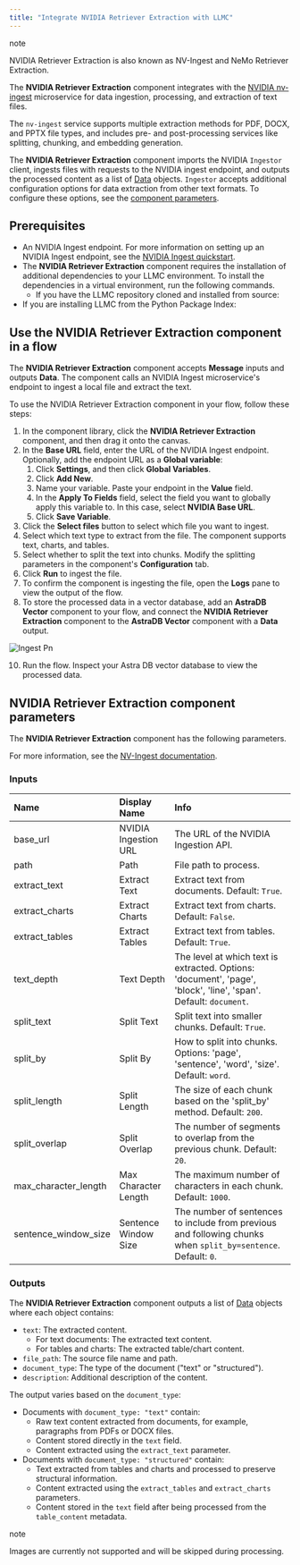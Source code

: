 ```yaml
---
title: "Integrate NVIDIA Retriever Extraction with LLMC"
---
```


<Note>
  note

  NVIDIA Retriever Extraction is also known as NV-Ingest and NeMo Retriever Extraction.
</Note>

The **NVIDIA Retriever Extraction** component integrates with the [NVIDIA nv-ingest](https://github.com/NVIDIA/nv-ingest) microservice for data ingestion, processing, and extraction of text files.

The `nv-ingest` service supports multiple extraction methods for PDF, DOCX, and PPTX file types, and includes pre- and post-processing services like splitting, chunking, and embedding generation.

The **NVIDIA Retriever Extraction** component imports the NVIDIA `Ingestor` client, ingests files with requests to the NVIDIA ingest endpoint, and outputs the processed content as a list of [Data](https://devrel.mintlify.app/Concepts/LLMCobjects#data-object%E2%80%8B) objects. `Ingestor` accepts additional configuration options for data extraction from other text formats. To configure these options, see the [component parameters](https://devrel.mintlify.app/Integrations/NVIDIA/NVIDIAIngest#nvidia-retriever-extraction-component-parameters).

## Prerequisites

- An NVIDIA Ingest endpoint. For more information on setting up an NVIDIA Ingest endpoint, see the [NVIDIA Ingest quickstart](https://github.com/NVIDIA/nv-ingest?tab=readme-ov-file#quickstart).
- The **NVIDIA Retriever Extraction** component requires the installation of additional dependencies to your LLMC environment. To install the dependencies in a virtual environment, run the following commands.
  - If you have the LLMC repository cloned and installed from source:
- If you are installing LLMC from the Python Package Index:

## Use the NVIDIA Retriever Extraction component in a flow

The **NVIDIA Retriever Extraction** component accepts **Message** inputs and outputs **Data**. The component calls an NVIDIA Ingest microservice's endpoint to ingest a local file and extract the text.

To use the NVIDIA Retriever Extraction component in your flow, follow these steps:

1. In the component library, click the **NVIDIA Retriever Extraction** component, and then drag it onto the canvas.
2. In the **Base URL** field, enter the URL of the NVIDIA Ingest endpoint. Optionally, add the endpoint URL as a **Global variable**:
   1. Click **Settings**, and then click **Global Variables**.
   2. Click **Add New**.
   3. Name your variable. Paste your endpoint in the **Value** field.
   4. In the **Apply To Fields** field, select the field you want to globally apply this variable to. In this case, select **NVIDIA Base URL**.
   5. Click **Save Variable**.
3. Click the **Select files** button to select which file you want to ingest.
4. Select which text type to extract from the file. The component supports text, charts, and tables.
5. Select whether to split the text into chunks. Modify the splitting parameters in the component's **Configuration** tab.
6. Click **Run** to ingest the file.
7. To confirm the component is ingesting the file, open the **Logs** pane to view the output of the flow.
8. To store the processed data in a vector database, add an **AstraDB Vector** component to your flow, and connect the **NVIDIA Retriever Extraction** component to the **AstraDB Vector** component with a **Data** output.

![Ingest Pn](/images/ingest.png)

10. Run the flow. Inspect your Astra DB vector database to view the processed data.

## NVIDIA Retriever Extraction component parameters

The **NVIDIA Retriever Extraction** component has the following parameters.

For more information, see the [NV-Ingest documentation](https://nvidia.github.io/nv-ingest/user-guide/).

### Inputs

| Name                 | Display Name         | Info                                                                                                             |
| :------------------- | :------------------- | :--------------------------------------------------------------------------------------------------------------- |
| base_url             | NVIDIA Ingestion URL | The URL of the NVIDIA Ingestion API.                                                                             |
| path                 | Path                 | File path to process.                                                                                            |
| extract_text         | Extract Text         | Extract text from documents. Default: `True`.                                                                    |
| extract_charts       | Extract Charts       | Extract text from charts. Default: `False`.                                                                      |
| extract_tables       | Extract Tables       | Extract text from tables. Default: `True`.                                                                       |
| text_depth           | Text Depth           | The level at which text is extracted. Options: 'document', 'page', 'block', 'line', 'span'. Default: `document`. |
| split_text           | Split Text           | Split text into smaller chunks. Default: `True`.                                                                 |
| split_by             | Split By             | How to split into chunks. Options: 'page', 'sentence', 'word', 'size'. Default: `word`.                          |
| split_length         | Split Length         | The size of each chunk based on the 'split_by' method. Default: `200`.                                           |
| split_overlap        | Split Overlap        | The number of segments to overlap from the previous chunk. Default: `20`.                                        |
| max_character_length | Max Character Length | The maximum number of characters in each chunk. Default: `1000`.                                                 |
| sentence_window_size | Sentence Window Size | The number of sentences to include from previous and following chunks when `split_by=sentence`. Default: `0`.    |

### Outputs

The **NVIDIA Retriever Extraction** component outputs a list of [Data](https://devrel.mintlify.app/Concepts/LLMCobjects#data-object%E2%80%8B) objects where each object contains:

- `text`: The extracted content.
  - For text documents: The extracted text content.
  - For tables and charts: The extracted table/chart content.
- `file_path`: The source file name and path.
- `document_type`: The type of the document ("text" or "structured").
- `description`: Additional description of the content.

The output varies based on the `document_type`:

- Documents with `document_type: "text"` contain:
  - Raw text content extracted from documents, for example, paragraphs from PDFs or DOCX files.
  - Content stored directly in the `text` field.
  - Content extracted using the `extract_text` parameter.
- Documents with `document_type: "structured"` contain:
  - Text extracted from tables and charts and processed to preserve structural information.
  - Content extracted using the `extract_tables` and `extract_charts` parameters.
  - Content stored in the `text` field after being processed from the `table_content` metadata.

<Note>
  note

  Images are currently not supported and will be skipped during processing.
</Note>